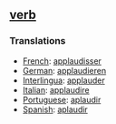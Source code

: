 == [[verb]] == 
=== Translations === 
*[[French]]: [[applaudisser]] 
*[[German]]: [[applaudieren]] 
*[[Interlingua]]: [[applauder]] 
*[[Italian]]: [[applaudire]] 
*[[Portuguese]]: [[aplaudir]] 
*[[Spanish]]: [[aplaudir]]